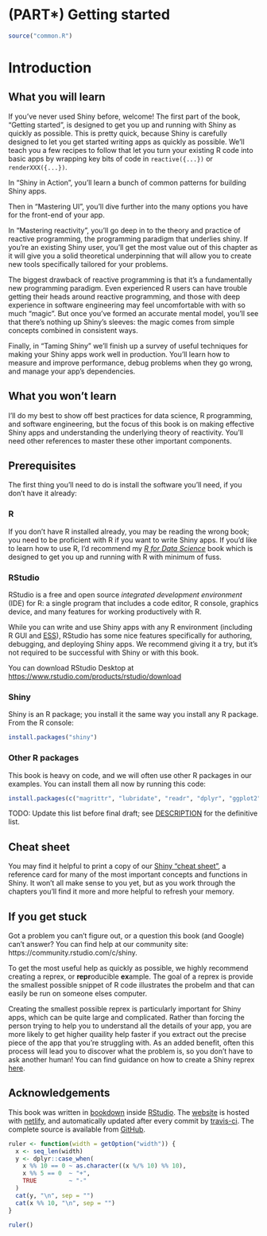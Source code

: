 # (PART\*) Getting started {-}

```r
source("common.R")
```

# Introduction

## What you will learn

If you've never used Shiny before, welcome! The first part of the book, "Getting started", is designed to get you up and running with Shiny as quickly as possible. This is pretty quick, because Shiny is carefully designed to let you get started writing apps as quickly as possible. We'll teach you a few recipes to follow that let you turn your existing R code into basic apps by wrapping key bits of code in `reactive({...})` or `renderXXX({...})`.

In "Shiny in Action", you'll learn a bunch of common patterns for building Shiny apps.

Then in "Mastering UI", you'll dive further into the many options you have for the front-end of your app.

In "Mastering reactivity", you'll go deep in to the theory and practice of reactive programming, the programming paradigm that underlies shiny. If you're an existing Shiny user, you'll get the most value out of this chapter as it will give you a solid theoretical underpinning that will allow you to create new tools specifically tailored for your problems.

The biggest drawback of reactive programming is that it's a fundamentally new programming paradigm. Even experienced R users can have trouble getting their heads around reactive programming, and those with deep experience in software engineering may feel uncomfortable with with so much "magic". But once you've formed an accurate mental model, you'll see that there's nothing up Shiny's sleeves: the magic comes from simple concepts combined in consistent ways.

Finally, in "Taming Shiny" we'll finish up a survey of useful techniques for making your Shiny apps work well in production. You'll learn how to measure and improve performance, debug problems when they go wrong, and manage your app's dependencies.

## What you won't learn

I'll do my best to show off best practices for data science, R programming, and software engineering, but the focus of this book is on making effective Shiny apps and understanding the underlying theory of reactivity. You'll need other references to master these other important components.

<!-- MCR: Are these "important concepts" data science, R programming, and software engineering"? If so, I propose, "The focus of this book is making effective Shiny apps and understanding the underlying theory of reactivity. I'll do my best to show off best practices for data science, R programming, and software engineering at the same time as well, but you'll need other references to master these other important components. -->

## Prerequisites {#prerequisites}

The first thing you'll need to do is install the software you'll need, if you don't have it already:

### R {-}

If you don't have R installed already, you may be reading the wrong book; you need to be proficient with R if you want to write Shiny apps. If you'd like to learn how to use R, I'd recommend my [_R for Data Science_](https://r4ds.had.co.nz/) book which is designed to get you up and running with R with minimum of fuss.

### RStudio {-}

RStudio is a free and open source *integrated development environment* (IDE) for R: a single program that includes a code editor, R console, graphics device, and many features for working productively with R.

While you can write and use Shiny apps with any R environment (including R GUI and [ESS](http://ess.r-project.org)), RStudio has some nice features specifically for authoring, debugging, and deploying Shiny apps. We recommend giving it a try, but it's not required to be successful with Shiny or with this book.

You can download RStudio Desktop at <https://www.rstudio.com/products/rstudio/download>

### Shiny {-}

Shiny is an R package; you install it the same way you install any R package. From the R console:

```r
install.packages("shiny")
```

### Other R packages {-}

This book is heavy on code, and we will often use other R packages in our examples. You can install them all now by running this code:

```r
install.packages(c("magrittr", "lubridate", "readr", "dplyr", "ggplot2", "gt"))
```

TODO: Update this list before final draft; see [DESCRIPTION](https://github.com/jcheng5/shiny-book/blob/master/DESCRIPTION) for the definitive list.

## Cheat sheet

You may find it helpful to print a copy of our [Shiny "cheat sheet"](https://github.com/rstudio/cheatsheets/raw/master/shiny.pdf), a reference card for many of the most important concepts and functions in Shiny. It won't all make sense to you yet, but as you work through the chapters you'll find it more and more helpful to refresh your memory.

## If you get stuck

Got a problem you can't figure out, or a question this book (and Google) can't answer? You can find help at our community site: https://community.rstudio.com/c/shiny.

To get the most useful help as quickly as possible, we highly recommend creating a reprex, or **repr**oducible **ex**ample. The goal of a reprex is provide the smallest possible snippet of R code illustrates the probelm and that can easily be run on someone elses computer. 

Creating the smallest possible reprex is particularly important for Shiny apps, which can be quite large and complicated. Rather than forcing the person trying to help you to understand all the details of your app, you are more likely to get higher quaility help faster if you extract out the precise piece of the app that you're struggling with. As an added benefit, often this process will lead you to discover what the problem is, so you don't have to ask another human! You can find guidance on how to create a Shiny reprex [here](<https://community.rstudio.com/t/shiny-debugging-and-reprex-guide/10001>).

## Acknowledgements

This book was written in [bookdown](http://bookdown.org/) inside [RStudio](http://www.rstudio.com/ide/). The [website](http://mastering-shiny.org/) is hosted with [netlify](http://netlify.com/), and automatically updated after every commit by [travis-ci](https://travis-ci.org/). The complete source is available from [GitHub](https://github.com/jcheng/shiny-book). 

```r
ruler <- function(width = getOption("width")) {
  x <- seq_len(width)
  y <- dplyr::case_when(
    x %% 10 == 0 ~ as.character((x %/% 10) %% 10),
    x %% 5 == 0  ~ "+",
    TRUE         ~ "-"
  )
  cat(y, "\n", sep = "")
  cat(x %% 10, "\n", sep = "")
}
```
```r
ruler()
```
